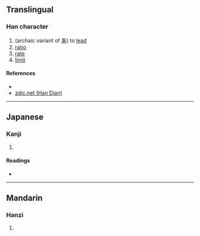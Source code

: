 {{character info/new}}
==Translingual==

===Han character===
{{Han char|rn=24|rad=十|as=19|sn=21|four=|canj=VFJ|ids=⿱䜌十}}

# (archaic variant of [[率]]) to [[lead]]
# [[ratio]]
# [[rate]]
# [[limit]]

====References====
* {{Han ref|kx=0157.230|dkj=02772|dj=0361.130|hdz=10067.130|uh=535B|ud=21339}}
* [http://www.zdic.net/z/16/js/535B.htm zdic.net (Han Dian)]

----

==Japanese==

===Kanji===
{{ja-kanji|grade=|rs=十19}}

# {{defn|lang=ja|sort=十19}}

====Readings====
* {{ja-readings|on=[[しゅつ]] (shutsu)|kun=[[ひきいる]] (hikiiru)}}

----

==Mandarin==

===Hanzi===
{{cmn-hanzi|pin=[[shuài]] ([[shuai4]])|wg=shuai<sup>4</sup>}}

# {{defn|lang=cmn|sort=十19}}